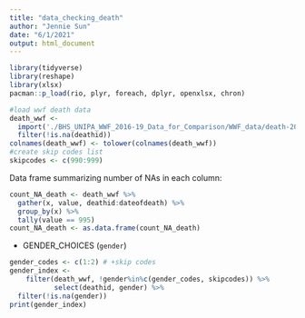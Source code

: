 ```yaml
---
title: "data_checking_death"
author: "Jennie Sun"
date: "6/1/2021"
output: html_document
---
```

```r
library(tidyverse)
library(reshape)
library(xlsx)
pacman::p_load(rio, plyr, foreach, dplyr, openxlsx, chron)
```

```r
#load wwf death data
death_wwf <- 
  import('./BHS_UNIPA_WWF_2016-19_Data_for_Comparison/WWF_data/death-20210113.csv')  %>%
  filter(!is.na(deathid))
colnames(death_wwf) <- tolower(colnames(death_wwf))
#create skip codes list
skipcodes <- c(990:999)
```

Data frame summarizing number of NAs in each column: 
```r
count_NA_death <- death_wwf %>%
  gather(x, value, deathid:dateofdeath) %>%
  group_by(x) %>%
  tally(value == 995)
count_NA_death <- as.data.frame(count_NA_death)
```

* GENDER_CHOICES (`gender`)
```r
gender_codes <- c(1:2) # +skip codes
gender_index <- 
    filter(death_wwf, !gender%in%c(gender_codes, skipcodes)) %>%
           select(deathid, gender) %>%
  filter(!is.na(gender))
print(gender_index)
```